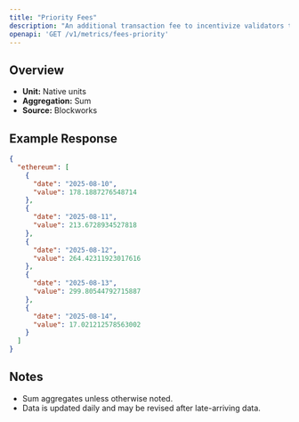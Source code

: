```yaml
---
title: "Priority Fees"
description: "An additional transaction fee to incentivize validators to prioritize and execute transactions."
openapi: 'GET /v1/metrics/fees-priority'
---
```


## Overview

- **Unit:** Native units
- **Aggregation:** Sum
- **Source:** Blockworks



## Example Response

```json
{
  "ethereum": [
    {
      "date": "2025-08-10",
      "value": 178.1887276548714
    },
    {
      "date": "2025-08-11",
      "value": 213.6728934527818
    },
    {
      "date": "2025-08-12",
      "value": 264.42311923017616
    },
    {
      "date": "2025-08-13",
      "value": 299.80544792715887
    },
    {
      "date": "2025-08-14",
      "value": 17.021212578563002
    }
  ]
}
```

## Notes
- Sum aggregates unless otherwise noted.
- Data is updated daily and may be revised after late-arriving data.
